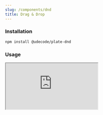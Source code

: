 ```yaml
---
slug: /components/dnd
title: Drag & Drop
---
```


### Installation

```bash npm2yarn
npm install @udecode/plate-dnd
```

### Usage

<iframe
  src="https://codesandbox.io/embed/plate-playground-v1-2mh1c?autoresize=1&fontsize=16&theme=dark"
  style={{
    width: '100%',
    height: '80vh',
    border: 0,
    borderRadius: '8px',
    overflow: 'hidden',
  }}
  title="Plate Playground"
  allow="accelerometer; ambient-light-sensor; camera; encrypted-media; geolocation; gyroscope; hid; microphone; midi; payment; usb; vr; xr-spatial-tracking"
  sandbox="allow-forms allow-modals allow-popups allow-presentation allow-same-origin allow-scripts"
/>

<!-- ```ts live-->
<!-- () => { -->
<!--   let styledComponents = createPlateComponents({ -->
<!--   }); -->
<!--   styledComponents = withStyledPlaceHolders(styledComponents); -->
<!--   styledComponents = withStyledDraggables(styledComponents); -->

<!--   const defaultOptions = createPlateOptions(); -->

<!--   const Editor = () => { -->
<!--     const { setSearch, plugin: searchHighlightPlugin } = useFindReplacePlugin(); -->

<!--     const pluginsMemo = useMemo(() => { -->
<!--       const plugins = [ -->
<!--         createReactPlugin(), -->
<!--         createHistoryPlugin(), -->
<!--         createParagraphPlugin(), -->
<!--         createBlockquotePlugin(), -->
<!--         createTodoListPlugin(), -->
<!--         createHeadingPlugin(), -->
<!--         createImagePlugin(), -->
<!--         createLinkPlugin(), -->
<!--         createListPlugin(), -->
<!--         createTablePlugin(), -->
<!--         createMediaEmbedPlugin(), -->
<!--         createCodeBlockPlugin(), -->
<!--         createAlignPlugin(), -->
<!--         createBoldPlugin(), -->
<!--         createCodePlugin(), -->
<!--         createItalicPlugin(), -->
<!--         createHighlightPlugin(), -->
<!--         createUnderlinePlugin(), -->
<!--         createStrikethroughPlugin(), -->
<!--         createSubscriptPlugin(), -->
<!--         createSuperscriptPlugin(), -->
<!--         createKbdPlugin(), -->
<!--         createNodeIdPlugin(), -->
<!--         createAutoformatPlugin(optionsAutoformat), -->
<!--         createResetNodePlugin(optionsResetBlockTypePlugin), -->
<!--         createSoftBreakPlugin(optionsSoftBreakPlugin), -->
<!--         createExitBreakPlugin(optionsExitBreakPlugin), -->
<!--         createNormalizeTypesPlugin({ -->
<!--           rules: [{ path: [0], strictType: ELEMENT_H1 }], -->
<!--         }), -->
<!--         createTrailingBlockPlugin({ type: ELEMENT_PARAGRAPH }), -->
<!--         createSelectOnBackspacePlugin({ allow: ELEMENT_IMAGE }), -->
<!--         mentionPlugin, -->
<!--         searchHighlightPlugin, -->
<!--       ]; -->

<!--       plugins.push(createDeserializeHTMLPlugin({ plugins })); -->

<!--       return plugins; -->
<!--     }, [mentionPlugin, options, searchHighlightPlugin]); -->

<!--     return ( -->
<!--       <Plate -->
<!--         id="playground" -->
<!--         plugins={pluginsMemo} -->
<!--         components={styledComponents} -->
<!--         options={defaultOptions} -->
<!--         editableProps={editableProps} -->
<!--         initialValue={initialValuePlayground} -->
<!--       > -->
<!--         <ToolbarSearchHighlight icon={Search} setSearch={setSearch} /> -->
<!--         <HeadingToolbar> -->
<!--           <ToolbarButtonsBasicElements /> -->
<!--           <ToolbarButtonsList /> -->
<!--           <ToolbarButtonsBasicMarks /> -->
<!--           <ToolbarButtonsAlign /> -->
<!--           <ToolbarLink icon={<Link />} /> -->
<!--           <ToolbarImage icon={<Image />} /> -->
<!--           <ToolbarButtonsTable /> -->
<!--         </HeadingToolbar> -->

<!--         <BallonToolbarMarks /> -->

<!--       </Plate> -->
<!--     ); -->
<!--   } -->

<!--   return ( -->
<!--     <DndProvider backend={HTML5Backend}> -->
<!--       <Editor /> -->
<!--     </DndProvider> -->
<!--   ); -->
<!-- } -->
<!-- ``` -->